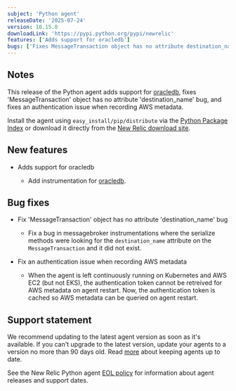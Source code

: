 ```yaml
---
subject: 'Python agent'
releaseDate: '2025-07-24'
version: 10.15.0
downloadLink: 'https://pypi.python.org/pypi/newrelic'
features: ['Adds support for oracledb']
bugs: ['Fixes MessageTransaction object has no attribute destination_name bug', 'Fixes an authentication issue when recording AWS metadata']
---
```


## Notes

This release of the Python agent adds support for [oracledb](https://pypi.org/project/oracledb/), fixes 'MessageTransaction' object has no attribute 'destination_name' bug, and fixes an authentication issue when recording AWS metadata.

Install the agent using `easy_install/pip/distribute` via the [Python Package Index](https://pypi.python.org/pypi/newrelic) or download it directly from the [New Relic download site](https://download.newrelic.com/python_agent/release).

## New features

* Adds support for oracledb

  * Add instrumentation for [oracledb](https://pypi.org/project/oracledb/).

## Bug fixes

* Fix 'MessageTransaction' object has no attribute 'destination_name' bug 

  * Fix a bug in messagebroker instrumentations where the serialize methods were looking for the `destination_name` attribute on the `MessageTransaction` and it did not exist.

* Fix an authentication issue when recording AWS metadata

  * When the agent is left continuously running on Kubernetes and AWS EC2 (but not EKS), the authentication token cannot be retreived for AWS metadata on agent restart. Now, the authentication token is cached so AWS metadata can be queried on agent restart.

## Support statement

We recommend updating to the latest agent version as soon as it's available. If you can't upgrade to the latest version, update your agents to a version no more than 90 days old. Read [more](/docs/new-relic-solutions/new-relic-one/install-configure/update-new-relic-agent/) about keeping agents up to date.

See the New Relic Python agent [EOL policy](/docs/apm/agents/python-agent/getting-started/python-agent-eol-policy/) for information about agent releases and support dates.

